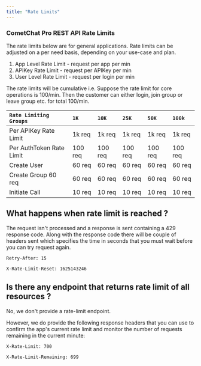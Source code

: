 ```yaml
---
title: "Rate Limits"
---
```




### CometChat Pro REST API Rate Limits

<Note>

The rate limits below are for general applications. Rate limits can be adjusted on a per need basis, depending on your use-case and plan.

</Note>

1. App Level Rate Limit - request per app per min
2. APIKey Rate Limit - request per APIKey per min
3. User Level Rate Limit - request per login per min

<Note>

The rate limits will be cumulative i.e. Suppose the rate limit for core operations is 100/min. Then the customer can either login, join group or leave group etc. for total 100/min.

</Note>

| `Rate Limiting Groups`   | `1K`    | `10K`   | `25K`   | `50K`   | `100k`  |
| :------------------------ | :------- | :------- | :------- | :------- | :------- |
| Per APIKey Rate Limit    | 1k req  | 1k req  | 1k req  | 1k req  | 1k req  |
| Per AuthToken Rate Limit | 100 req | 100 req | 100 req | 100 req | 100 req |
| Create User              | 60 req  | 60 req  | 60 req  | 60 req  | 60 req  |
| Create Group 60 req      | 60 req  | 60 req  | 60 req  | 60 req  | 60 req  |
| Initiate Call            | 10 req  | 10 req  | 10 req  | 10 req  | 10 req  |

## What happens when rate limit is reached ?

The request isn't processed and a response is sent containing a 429 response code. Along with the response code there will be couple of headers sent which specifies the time in seconds that you must wait before you can try request again.

`Retry-After: 15`

`X-Rate-Limit-Reset: 1625143246`

## Is there any endpoint that returns rate limit of all resources ?

No, we don't provide a rate-limit endpoint.

However, we do provide the following response headers that you can use to confirm the app's current rate limit and monitor the number of requests remaining in the current minute:

`X-Rate-Limit: 700`

`X-Rate-Limit-Remaining: 699`
